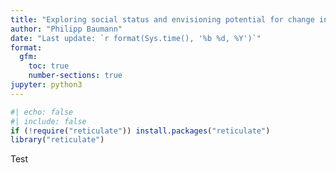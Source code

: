 ```yaml
---
title: "Exploring social status and envisioning potential for change in Switzerland using Open Government Data from the Swiss Federal Office of Statistics (BFS)"
author: "Philipp Baumann"
date: "Last update: `r format(Sys.time(), '%b %d, %Y')`"
format:
  gfm:
    toc: true
    number-sections: true
jupyter: python3
---
```


```r
#| echo: false
#| include: false
if (!require("reticulate")) install.packages("reticulate")
library("reticulate")
```

Test

